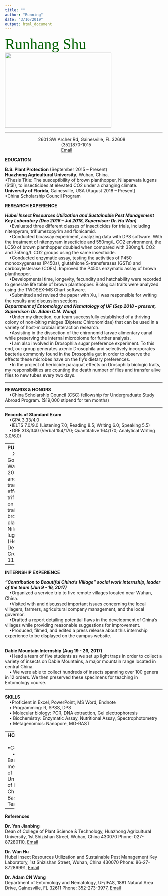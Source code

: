 ```yaml
---
title: ""
author: "Running"
date: "3/16/2019"
output: html_document
---
```


<font face= "FANGSONG" color=darkgreen size=9> Runhang Shu </font>
&emsp;&emsp;&emsp;![](/./vitae2_files/fade.JPG){width=340px height=240px}

---

&emsp;&emsp;&emsp; &emsp; &emsp;&emsp;&emsp;2601 SW Archer Rd, Gainesville, FL 32608
<br>&emsp;&emsp;&emsp; &emsp;&emsp;&emsp;&emsp; &emsp;&emsp;&emsp;&emsp; &emsp;(352)870-1015
<br>&emsp;&emsp;&emsp; &emsp;&emsp;&emsp;&emsp;&emsp;&emsp;&emsp; &emsp; &emsp;[Email](r.shu@ufl.edu)

**EDUCATION**

**B.S. Plant Protection** (September 2015 – Present)
<br>**Huazhong Agricultural University**, Wuhan, China. 
<br>•Thesis Title: The susceptibility of brown planthopper, Nilaparvata lugens (Stål), to insecticides at elevated CO2 under a changing climate. 
<br>**University of Florida**, Gainesville, USA (August 2018 – Present)
<br>•China Scholarship Council Program  

**RESEARCH EXPERIENCE**

***Hubei Insect Resources Utilization and Sustainable Pest Management Key Laboratory (Dec 2016 – Jul 2018, Supervisor: Dr. Hu Wan)***
<br>&emsp;•Evaluated three different classes of insecticides for trials, including nitenpyram, triflumezopyrim and flonicamid. 
<br>&emsp;•Conducted bioassay experiment, analyzing data with DPS software. With the treatment of nitenpyram insecticide and 550mg/L CO2 environment, the LC50 of brown planthopper doubled when compared with 380mg/L CO2 and 750mg/L CO2 groups using the same insecticide. 
<br>&emsp;•Conducted enzymatic assay, testing the activities of P450 monooxygenases (P450s), glutathione S-transferases (GSTs) and carboxylesterase (COEs). Improved the P450s enzymatic assay of brown planthopper. 
<br>&emsp;•Developmental time, longevity, fecundity and hatchability were recorded to generate life table of brown planthopper. Biological traits were analyzed using the TWOSEX-MS Chart software. 
<br>&emsp;•Submitted and revised the paper with Xu, I was responsible for writing the results and discussion sections. 
<br>***Department of Entomology and Nematology of UF (Sep 2018 – present, 
Supervisor: Dr. Adam C.N. Wong)***
<br>&emsp;•Under my direction, our team successfully established of a thriving colony of non-biting midges (Diptera: Chironomidae) that can be used in a variety of host-microbial interaction research.
<br>&emsp;•Assisting in the dissection of the chironomid larvae alimentary canal while preserving the internal microbiome for further analysis. 
<br>&emsp;•I am also involved in Drosophila sugar preference experiment. To this end, our group generates axenic Drosophila and selectively incorporates bacteria commonly found in the Drosophila gut in order to observe the effects these microbes have on the fly’s dietary preferences. 
<br>&emsp;•In the project of herbicide paraquat effects on Drosophila biologic traits, my responsibilities are counting the death number of flies and transfer alive flies to new tubes every two days. 

---

**REWARDS & HONORS**
<br>&emsp;•China Scholarship Council (CSC) fellowship for Undergraduate Study Abroad Program. ($19,000 stipend for ten months)

---

**Records of Standard Exam**
<br>&emsp;•GPA    3.33/4.0
<br>&emsp;•IELTS   7.0/9.0 (Listening 7.0; Reading 8.5; Writing 6.0; Speaking 5.5)
<br>&emsp;•GRE    318/340 (Verbal 154/170; Quantitative 164/170; Analytical Writing 3.0/6.0) 

---
**PUBLICATION**	
<br>&emsp;Xu, P., **Shu, R.**, Gong, P., Li, W., Wan, H., Li, J., 2019. Sublethal and transgenerational effects of triflumezopyrim on the biological traits of the brown planthopper, Nilaparvata lugens (Stål) (Hemiptera: Delphacidae). Crop Protection 117, 63-68.

---

**INTERNSHIP EXPERIENCE**

***“Contribution to Beautiful China’s Village” social work internship, leader of the team                                      (Jun 9 - 16, 2017)***
<br>&emsp;•Organized a service trip to five remote villages located near Wuhan, China.
<br>&emsp;•Visited with and discussed important issues concerning the local villagers, farmers, agricultural company management, and the local governor.
<br>&emsp;•Drafted a report detailing potential flaws in the development of China’s villages while providing reasonable suggestions for improvement.
<br>&emsp;•Produced, filmed, and edited a press release about this internship experience to be displayed on the campus website.
<br>&emsp;


**Dabie Mountain Internship (Aug 19 - 26, 2017)**
<br>&emsp;•I lead a team of five students as we set up light traps in order to collect a variety of insects on Dabie Mountains, a major mountain range located in central China.
<br>&emsp;•	We were able to collect hundreds of insects spanning over 100 genera in 12 orders. We then preserved these specimens for teaching in Entomology course. 

---

**SKILLS**
<br>&emsp;•Proficient in Excel, PowerPoint, MS Word, Endnote
<br>&emsp;•	Programming: R, SPSS, DPS
<br>&emsp;•	Molecular biology: PCR, DNA extraction, Gel electrophoresis  
&emsp;•	Biochemistry: Enzymatic Assay, Nutritional Assay, Spectrophotometry
<br>&emsp;•	Metagenomics: Nanopore, MG-RAST

---
**HOBBIES**
<br>&emsp;•Cooking
<br>&emsp;•	Basketball, member of University of Florida Chinese Basketball Team

---
**References**

**Dr. Yan Jianbing**<br> Dean of College of Plant Science & Technology, Huazhong Agricultural University, 1st Shizishan Street, Wuhan, China 430070
   Phone: 027-87280110, [Email](yjianbing@mail.hzau.edu.cn)
	
**Dr. Wan Hu**<br> Hubei insect Resources Utilization and Sustainable Pest Management Key Laboratory, 1st Shizishan Street, Wuhan, China 430070
   Phone: 86-27-87286991, [Email](huwan@mail.hzau.edu.cn)

**Dr. Adam CN Wong**<br> Department of Entomology and Nematology, UF/IFAS, 1881 Natural Area Drive, Gainesville, FL 32611
   Phone: 352-273-3977, [Email](amdamcnwong@ufl.edu) 


